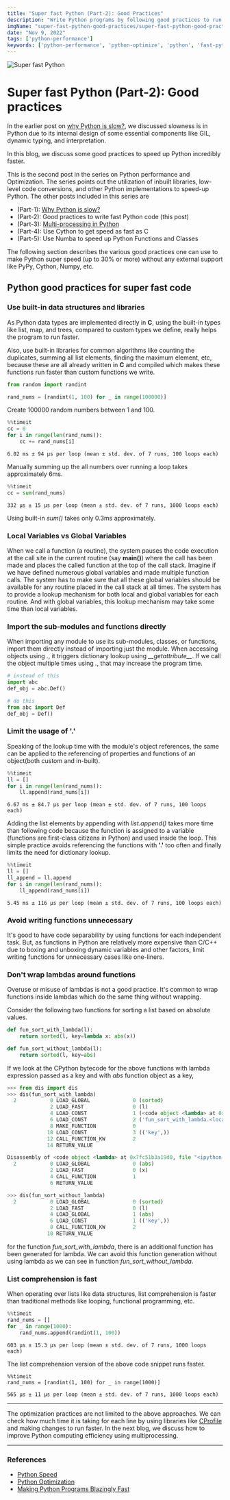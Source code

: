 ```yaml
---
title: "Super fast Python (Part-2): Good Practices"
description: "Write Python programs by following good practices to run code incredibly faster."
imgName: "super-fast-python-good-practices/super-fast-python-good-practices.jpg"
date: "Nov 9, 2022"
tags: ['python-performance']
keywords: ['python-performance', 'python-optimize', 'python', 'fast-python', 'speed', 'python']
---
```


![Super fast Python](super-fast-python-good-practices/super-fast-python-good-practices.jpg)

# Super fast Python (Part-2): Good practices

In the earlier post on [why Python is slow?](https://santhalakshminarayana.github.io/blog/super-fast-python-why-python-slow), we discussed slowness is in Python due to its internal design of some essential components like GIL, dynamic typing, and interpretation.

In this blog, we discuss some good practices to speed up Python incredibly faster.

This is the second post in the series on Python performance and Optimization. The series points out the utilization of inbuilt libraries, low-level code conversions, and other Python implementations to speed-up Python. The other posts included in this series are 

- (Part-1): [Why Python is slow?](https://santhalakshminarayana.github.io/blog/super-fast-python-why-python-slow)
- (Part-2): Good practices to write fast Python code (this post)
- (Part-3): [Multi-processing in Python](https://santhalakshminarayana.github.io/blog/super-fast-python-multi-processing)
- (Part-4): Use Cython to get speed as fast as C
- (Part-5): Use Numba to speed up Python Functions and Classes

The following section describes the various good practices one can use to make Python super speed (up to 30% or more) without any external support like PyPy, Cython, Numpy, etc.

## Python good practices for super fast code

### Use built-in data structures and libraries

As Python data types are implemented directly in **C**, using the built-in types like list, map, and trees, compared to custom types we define, really helps the program to run faster.

Also, use built-in libraries for common algorithms like counting the duplicates, summing all list elements, finding the maximum element, etc, because these are all already written in **C** and compiled which makes these functions run faster than custom functions we write.

```python
from random import randint

rand_nums = [randint(1, 100) for _ in range(100000)]
```
Create 100000 random numbers between 1 and 100.

```python
%%timeit
cc = 0
for i in range(len(rand_nums)):
    cc += rand_nums[i]
```
```python:output
6.02 ms ± 94 µs per loop (mean ± std. dev. of 7 runs, 100 loops each)
```

Manually summing up the all numbers over running a loop takes approximately 6ms.

```python
%%timeit
cc = sum(rand_nums)
```
```python:output
332 µs ± 15 µs per loop (mean ± std. dev. of 7 runs, 1000 loops each)
```

Using built-in *sum()* takes only 0.3ms approximately.

### Local Variables vs Global Variables

When we call a function (a routine), the system pauses the code execution at the call site in the current routine (say **main()**) where the call has been made and places the called function at the top of the call stack. Imagine if we have defined numerous global variables and made multiple function calls. The system has to make sure that all these global variables should be available for any routine placed in the call stack at all times. The system has to provide a lookup mechanism for both local and global variables for each routine. And with global variables, this lookup mechanism may take some time than local variables.

### Import the sub-modules and functions directly

When importing any module to use its sub-modules, classes, or functions, import them directly instead of importing just the module. When accessing objects using *.*, it triggers dictionary lookup using *\_\_getattribute\_\_*. If we call the object multiple times using *.*, that may increase the program time.

```python
# instead of this
import abc
def_obj = abc.Def()

# do this
from abc import Def
def_obj = Def()
```

### Limit the usage of '.'

Speaking of the lookup time with the module's object references, the same can be applied to the referencing of properties and functions of an object(both custom and in-built). 

```python
%%timeit
ll = []
for i in range(len(rand_nums)):
    ll.append(rand_nums[i])
```
```python:output
6.67 ms ± 84.7 µs per loop (mean ± std. dev. of 7 runs, 100 loops each)
```

Adding the list elements by appending with *list.append()* takes more time than following code because the function is assigned to a variable (functions are first-class citizens in Python) and used inside the loop. This simple practice avoids referencing the functions with **'.'** too often and finally limits the need for dictionary lookup.

```python
%%timeit
ll = []
ll_append = ll.append
for i in range(len(rand_nums)):
    ll_append(rand_nums[i])
```
```python:output
5.45 ms ± 116 µs per loop (mean ± std. dev. of 7 runs, 100 loops each)
```

### Avoid writing functions unnecessary

It's good to have code separability by using functions for each independent task. But, as functions in Python are relatively more expensive than C/C++ due to boxing and unboxing dynamic variables and other factors, limit writing functions for unnecessary cases like one-liners. 

### Don't wrap lambdas around functions

Overuse or misuse of lambdas is not a good practice. It's common to wrap functions inside lambdas which do the same thing without wrapping.

Consider the following two functions for sorting a list based on absolute values.

```python
def fun_sort_with_lambda(l):
    return sorted(l, key=lambda x: abs(x))

def fun_sort_without_lambda(l):
    return sorted(l, key=abs)
```

If we look at the CPython bytecode for the above functions with lambda expression passed as a key and with *abs* function object as a key,

```python
>>> from dis import dis
>>> dis(fun_sort_with_lambda)
  2           0 LOAD_GLOBAL              0 (sorted)
              2 LOAD_FAST                0 (l)
              4 LOAD_CONST               1 (<code object <lambda> at 0x7fc51b3a19d0, file "<ipython-input-62-c4147c242c71>", line 2>)
              6 LOAD_CONST               2 ('fun_sort_with_lambda.<locals>.<lambda>')
              8 MAKE_FUNCTION            0
             10 LOAD_CONST               3 (('key',))
             12 CALL_FUNCTION_KW         2
             14 RETURN_VALUE

Disassembly of <code object <lambda> at 0x7fc51b3a19d0, file "<ipython-input-62-c4147c242c71>", line 2>:
  2           0 LOAD_GLOBAL              0 (abs)
              2 LOAD_FAST                0 (x)
              4 CALL_FUNCTION            1
              6 RETURN_VALUE

>>> dis(fun_sort_without_lambda)
  2           0 LOAD_GLOBAL              0 (sorted)
              2 LOAD_FAST                0 (l)
              4 LOAD_GLOBAL              1 (abs)
              6 LOAD_CONST               1 (('key',))
              8 CALL_FUNCTION_KW         2
             10 RETURN_VALUE
```

for the function *fun_sort_with_lambda*, there is an additional function has been generated for lambda. We can avoid this function generation without using lambda as we can see in function *fun_sort_without_lambda*. 

### List comprehension is fast

When operating over lists like data structures, list comprehension is faster than traditional methods like looping, functional programming, etc.

```python
%%timeit
rand_nums = []
for _ in range(1000):
    rand_nums.append(randint(1, 100))
```
```output
603 µs ± 15.3 µs per loop (mean ± std. dev. of 7 runs, 1000 loops each)
```

The list comprehension version of the above code snippet runs faster.

```python:output
%%timeit
rand_nums = [randint(1, 100) for _ in range(1000)]
```
```python:output
565 µs ± 11 µs per loop (mean ± std. dev. of 7 runs, 1000 loops each)
```

---

The optimization practices are not limited to the above approaches. We can check how much time it is taking for each line by using libraries like [CProfile](https://docs.python.org/3/library/profile.html) and making changes to run faster. In the next blog, we discuss how to improve Python computing efficiency using multiprocessing.

---

### References
- [Python Speed](https://wiki.python.org/moin/PythonSpeed)
- [Python Optimization](https://aglowiditsolutions.com/blog/python-optimization/)
- [Making Python Programs Blazingly Fast](https://martinheinz.dev/blog/13)
